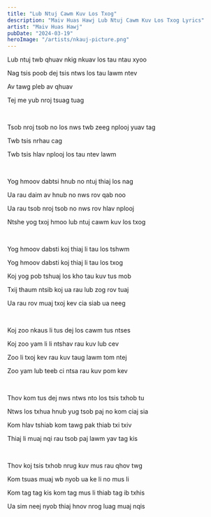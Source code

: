 ```yaml
---
title: "Lub Ntuj Cawm Kuv Los Txog"
description: "Maiv Huas Hawj Lub Ntuj Cawm Kuv Los Txog Lyrics"
artist: "Maiv Huas Hawj"
pubDate: "2024-03-19"
heroImage: "/artists/nkauj-picture.png"
---
```


Lub ntuj twb qhuav nkig nkuav los tau ntau xyoo

Nag tsis poob dej tsis ntws los tau lawm ntev

Av tawg pleb av qhuav

Tej me yub nroj tsuag tuag

<br />

Tsob nroj tsob no los nws twb zeeg nplooj yuav tag

Twb tsis nrhau cag

Twb tsis hlav nplooj los tau ntev lawm

<br />

Yog hmoov dabtsi hnub no ntuj thiaj los nag

Ua rau daim av hnub no nws rov qab noo

Ua rau tsob nroj tsob no nws rov hlav nplooj

Ntshe yog txoj hmoo lub ntuj cawm kuv los txog

<br />

Yog hmoov dabsti koj thiaj li tau los tshwm

Yog hmoov dabsti koj thiaj li tau los txog

Koj yog pob tshuaj los kho tau kuv tus mob

Txij thaum ntsib koj ua rau lub zog rov tuaj

Ua rau rov muaj txoj kev cia siab ua neeg

<br />

Koj zoo nkaus li tus dej los cawm tus ntses

Koj zoo yam li li ntshav rau kuv lub cev

Zoo li txoj kev rau kuv taug lawm tom ntej

Zoo yam lub teeb ci ntsa rau kuv pom kev

<br />

Thov kom tus dej nws ntws nto los tsis txhob tu

Ntws los txhua hnub yug tsob paj no kom ciaj sia

Kom hlav tshiab kom tawg pak thiab txi txiv

Thiaj li muaj nqi rau tsob paj lawm yav tag kis

<br />

Thov koj tsis txhob nrug kuv mus rau qhov twg

Kom tsuas muaj wb nyob ua ke li no mus li

Kom tag tag kis kom tag mus li thiab tag ib txhis

Ua sim neej nyob thiaj hnov nrog luag muaj nqis
